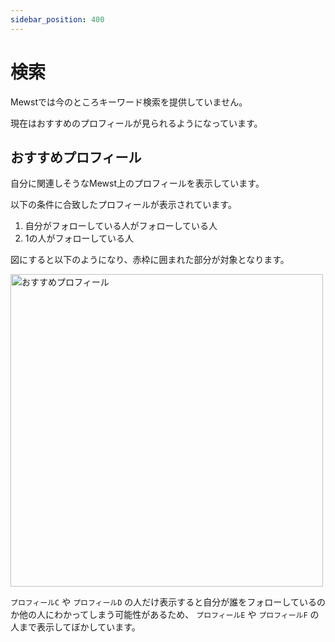 ```yaml
---
sidebar_position: 400
---
```



# 検索

Mewstでは今のところキーワード検索を提供していません。

現在はおすすめのプロフィールが見られるようになっています。

## おすすめプロフィール

自分に関連しそうなMewst上のプロフィールを表示しています。

以下の条件に合致したプロフィールが表示されています。

1. 自分がフォローしている人がフォローしている人
2. 1の人がフォローしている人

図にすると以下のようになり、赤枠に囲まれた部分が対象となります。

<img src={SuggestedFollowImage} alt="おすすめプロフィール" width="500px" />

`プロフィールC` や `プロフィールD` の人だけ表示すると自分が誰をフォローしているのか他の人にわかってしまう可能性があるため、 `プロフィールE` や `プロフィールF` の人まで表示してぼかしています。
